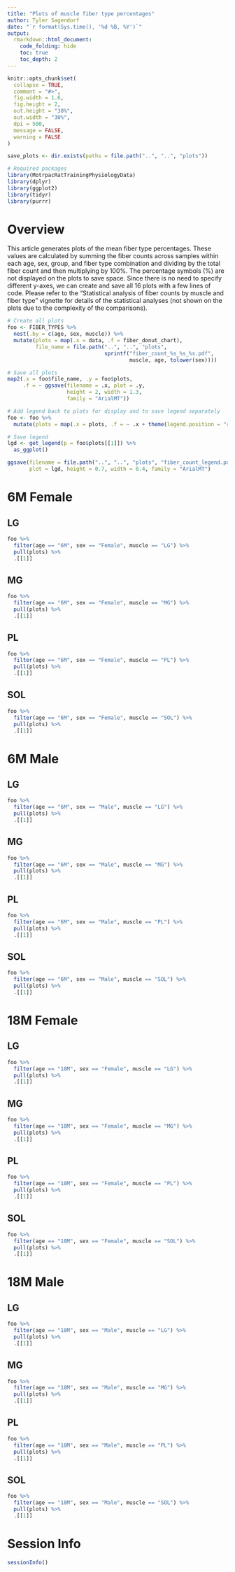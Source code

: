 ```yaml
---
title: "Plots of muscle fiber type percentages"
author: Tyler Sagendorf
date: "`r format(Sys.time(), '%d %B, %Y')`"
output: 
  rmarkdown::html_document:
    code_folding: hide
    toc: true
    toc_depth: 2
---
```


```r
knitr::opts_chunk$set(
  collapse = TRUE,
  comment = "#>",
  fig.width = 1.6,
  fig.height = 2,
  out.height = "30%",
  out.width = "30%",
  dpi = 500,
  message = FALSE,
  warning = FALSE
)

save_plots <- dir.exists(paths = file.path("..", "..", "plots"))
```

```r
# Required packages
library(MotrpacRatTrainingPhysiologyData)
library(dplyr)
library(ggplot2)
library(tidyr)
library(purrr)
```

# Overview

This article generates plots of the mean fiber type percentages. These values are calculated by summing the fiber counts across samples within each age, sex, group, and fiber type combination and dividing by the total fiber count and then multiplying by 100%. The percentage symbols (%) are not displayed on the plots to save space. Since there is no need to specify different y-axes, we can create and save all 16 plots with a few lines of code. Please refer to the "Statistical analysis of fiber counts by muscle and fiber type" vignette for details of the statistical analyses (not shown on the plots due to the complexity of the comparisons).

```r
# Create all plots
foo <- FIBER_TYPES %>% 
  nest(.by = c(age, sex, muscle)) %>% 
  mutate(plots = map(.x = data, .f = fiber_donut_chart),
         file_name = file.path("..", "..", "plots",
                               sprintf("fiber_count_%s_%s_%s.pdf", 
                                       muscle, age, tolower(sex))))
```

```r
# Save all plots
map2(.x = foo$file_name, .y = foo$plots, 
     .f = ~ ggsave(filename = .x, plot = .y, 
                   height = 2, width = 1.3,
                   family = "ArialMT"))

# Add legend back to plots for display and to save legend separately
foo <- foo %>% 
  mutate(plots = map(.x = plots, .f = ~ .x + theme(legend.position = "right")))

# Save legend
lgd <- get_legend(p = foo$plots[[1]]) %>% 
  as_ggplot()

ggsave(filename = file.path("..", "..", "plots", "fiber_count_legend.pdf"),
       plot = lgd, height = 0.7, width = 0.4, family = "ArialMT")
```


# 6M Female

## LG

```r
foo %>% 
  filter(age == "6M", sex == "Female", muscle == "LG") %>%
  pull(plots) %>% 
  .[[1]]
```

## MG

```r
foo %>% 
  filter(age == "6M", sex == "Female", muscle == "MG") %>% 
  pull(plots) %>% 
  .[[1]]
```

## PL

```r
foo %>% 
  filter(age == "6M", sex == "Female", muscle == "PL") %>% 
  pull(plots) %>% 
  .[[1]]
```

## SOL

```r
foo %>% 
  filter(age == "6M", sex == "Female", muscle == "SOL") %>% 
  pull(plots) %>% 
  .[[1]]
```


# 6M Male

## LG

```r
foo %>% 
  filter(age == "6M", sex == "Male", muscle == "LG") %>% 
  pull(plots) %>% 
  .[[1]]
```

## MG

```r
foo %>% 
  filter(age == "6M", sex == "Male", muscle == "MG") %>% 
  pull(plots) %>% 
  .[[1]]
```

## PL

```r
foo %>% 
  filter(age == "6M", sex == "Male", muscle == "PL") %>% 
  pull(plots) %>% 
  .[[1]]
```

## SOL

```r
foo %>% 
  filter(age == "6M", sex == "Male", muscle == "SOL") %>% 
  pull(plots) %>% 
  .[[1]]
```


# 18M Female

## LG

```r
foo %>% 
  filter(age == "18M", sex == "Female", muscle == "LG") %>% 
  pull(plots) %>% 
  .[[1]]
```

## MG

```r
foo %>% 
  filter(age == "18M", sex == "Female", muscle == "MG") %>% 
  pull(plots) %>% 
  .[[1]]
```

## PL

```r
foo %>% 
  filter(age == "18M", sex == "Female", muscle == "PL") %>% 
  pull(plots) %>% 
  .[[1]]
```

## SOL

```r
foo %>% 
  filter(age == "18M", sex == "Female", muscle == "SOL") %>% 
  pull(plots) %>% 
  .[[1]]
```


# 18M Male

## LG

```r
foo %>% 
  filter(age == "18M", sex == "Male", muscle == "LG") %>% 
  pull(plots) %>% 
  .[[1]]
```

## MG

```r
foo %>% 
  filter(age == "18M", sex == "Male", muscle == "MG") %>% 
  pull(plots) %>% 
  .[[1]]
```

## PL

```r
foo %>% 
  filter(age == "18M", sex == "Male", muscle == "PL") %>% 
  pull(plots) %>% 
  .[[1]]
```

## SOL

```r
foo %>% 
  filter(age == "18M", sex == "Male", muscle == "SOL") %>% 
  pull(plots) %>% 
  .[[1]]
```


# Session Info

```r
sessionInfo()
```

